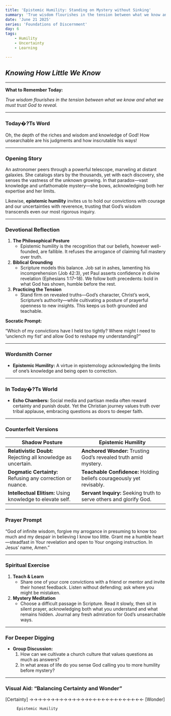 ```yaml
---
title: 'Epistemic Humility: Standing on Mystery without Sinking'
summary: 'True wisdom flourishes in the tension between what we know and what we must trust God to reveal.'
date: 'June 21 2025'
series: 'Foundations of Discernment'
day: 6
tags:
    - Humility
    - Uncertainty
    - Learning

---
```



## ***Knowing How Little We Know***

---

**What to Remember Today:**

*True wisdom flourishes in the tension between what we know and what we must trust God to reveal.*

---

### **Today�?Ts Word**

<Scripture refText="Romans 11:33 (ESV)">
Oh, the depth of the riches and wisdom and knowledge of God! How unsearchable are his judgments and how inscrutable his ways!
</Scripture>

---

### **Opening Story**

An astronomer peers through a powerful telescope, marveling at distant galaxies. She catalogs stars by the thousands, yet with each discovery, she senses the vastness of the unknown growing. In that paradox—vast knowledge and unfathomable mystery—she bows, acknowledging both her expertise and her limits.

Likewise, **epistemic humility** invites us to hold our convictions with courage and our uncertainties with reverence, trusting that God’s wisdom transcends even our most rigorous inquiry.

---

### **Devotional Reflection**

1. **The Philosophical Posture**
    - Epistemic humility is the recognition that our beliefs, however well-founded, are fallible. It refuses the arrogance of claiming full mastery over truth.
2. **Biblical Grounding**
    - Scripture models this balance. Job sat in ashes, lamenting his incomprehension (Job 42:3), yet Paul asserts confidence in divine revelation (Ephesians 1:17–18). We follow both precedents: bold in what God has shown, humble before the rest.
3. **Practicing the Tension**
    - Stand firm on revealed truths—God’s character, Christ’s work, Scripture’s authority—while cultivating a posture of prayerful openness to new insights. This keeps us both grounded and teachable.

**Socratic Prompt:**

“Which of my convictions have I held too tightly? Where might I need to ‘unclench my fist’ and allow God to reshape my understanding?”

---

### **Wordsmith Corner**

- **Epistemic Humility:** A virtue in epistemology acknowledging the limits of one’s knowledge and being open to correction.

---

### **In Today�?Ts World**

- **Echo Chambers:** Social media and partisan media often reward certainty and punish doubt. Yet the Christian journey values truth over tribal applause, embracing questions as doors to deeper faith.

---

### **Counterfeit Versions**

| Shadow Posture | Epistemic Humility |
| --- | --- |
| **Relativistic Doubt:** Rejecting all knowledge as uncertain. | **Anchored Wonder:** Trusting God’s revealed truth amid mystery. |
| **Dogmatic Certainty:** Refusing any correction or nuance. | **Teachable Confidence:** Holding beliefs courageously yet revisably. |
| **Intellectual Elitism:** Using knowledge to elevate self. | **Servant Inquiry:** Seeking truth to serve others and glorify God. |

---

### **Prayer Prompt**

“God of infinite wisdom, forgive my arrogance in presuming to know too much and my despair in believing I know too little. Grant me a humble heart—steadfast in Your revelation and open to Your ongoing instruction. In Jesus’ name, Amen.”

---

### **Spiritual Exercise**

1. **Teach & Learn**
    - Share one of your core convictions with a friend or mentor and invite their honest feedback. Listen without defending; ask where you might be mistaken.
2. **Mystery Meditation**
    - Choose a difficult passage in Scripture. Read it slowly, then sit in silent prayer, acknowledging both what you understand and what remains hidden. Journal any fresh admiration for God’s unsearchable ways.

---

### **For Deeper Digging**

- **Group Discussion:**
    1. How can we cultivate a church culture that values questions as much as answers?
    2. In what areas of life do you sense God calling you to more humility before mystery?

---

### **Visual Aid: “Balancing Certainty and Wonder”**

[Certainty] →→→→→→→→→→→→→→←←←←←←←←←←←←← [Wonder]

         Epistemic Humility

